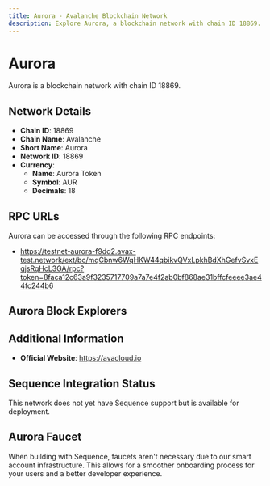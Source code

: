 ```yaml
--- 
title: Aurora - Avalanche Blockchain Network
description: Explore Aurora, a blockchain network with chain ID 18869. Learn about its native currency, Aurora Token, and how to interact with the network.
---
```


# Aurora

Aurora is a blockchain network with chain ID 18869.

## Network Details

- **Chain ID**: 18869
- **Chain Name**: Avalanche
- **Short Name**: Aurora
- **Network ID**: 18869
- **Currency**: 
  - **Name**: Aurora Token
  - **Symbol**: AUR
  - **Decimals**: 18

## RPC URLs

Aurora can be accessed through the following RPC endpoints:

- https://testnet-aurora-f9dd2.avax-test.network/ext/bc/mqCbnw6WqHKW44qbikvQVxLpkhBdXhGefvSvxEqjsRqHcL3GA/rpc?token=8faca12c63a9f3235717709a7a7e4f2ab0bf868ae31bffcfeeee3ae44fc244b6

## Aurora Block Explorers



## Additional Information

- **Official Website**: https://avacloud.io

## Sequence Integration Status

This network does not yet have Sequence support but is available for deployment.

## Aurora Faucet

When building with Sequence, faucets aren't necessary due to our smart account infrastructure. This allows for a smoother onboarding process for your users and a better developer experience.

